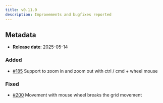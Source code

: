 ```yaml
---
title: v0.11.0
description: Improvements and bugfixes reported
---
```


## Metadata

- **Release date**: 2025-05-14

### Added

- [#185](https://github.com/InditexTech/weavejs/issues/185) Support to zoom in and zoom out with ctrl / cmd + wheel mouse

### Fixed

- [#200](https://github.com/InditexTech/weavejs/issues/200) Movement with mouse wheel breaks the grid movement
